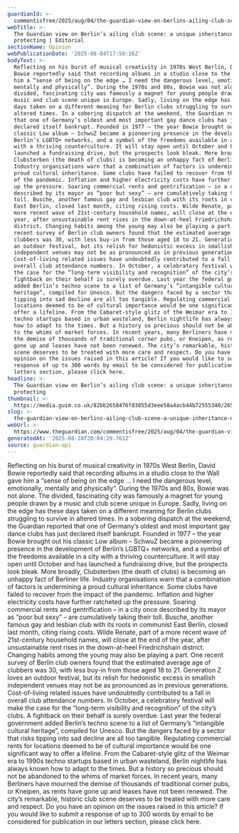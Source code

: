 ```yaml
---
guardianId: >-
  commentisfree/2025/aug/04/the-guardian-view-on-berlins-ailing-club-scene-a-unique-inheritance-needs-protecting
webTitle: >-
  The Guardian view on Berlin’s ailing club scene: a unique inheritance needs
  protecting | Editorial
sectionName: Opinion
webPublicationDate: '2025-08-04T17:58:16Z'
bodyText: >-
  Reflecting on his burst of musical creativity in 1970s West Berlin, David
  Bowie reportedly said that recording albums in a studio close to the Wall gave
  him a “sense of being on the edge … I need the dangerous level, emotionally,
  mentally and physically”. During the 1970s and 80s, Bowie was not alone. The
  divided, fascinating city was famously a magnet for young people drawn by a
  music and club scene unique in Europe. Sadly, living on the edge has these
  days taken on a different meaning for Berlin clubs struggling to survive in
  altered times. In a sobering dispatch at the weekend, the Guardian reported
  that one of Germany’s oldest and most important gay dance clubs has just
  declared itself bankrupt. Founded in 1977 – the year Bowie brought out his
  classic Low album – SchwuZ became a pioneering presence in the development of
  Berlin’s LGBTQ+ networks, and a symbol of the freedoms available in a city
  with a thriving counterculture. It will stay open until October and has
  launched a fundraising drive, but the prospects look bleak. More broadly,
  Clubsterben (the death of clubs) is becoming an unhappy fact of Berliner life.
  Industry organisations warn that a combination of factors is undermining a
  proud cultural inheritance. Some clubs have failed to recover from the impact
  of the pandemic. Inflation and higher electricity costs have further ratcheted
  up the pressure. Soaring commercial rents and gentrification – in a city once
  described by its mayor as “poor but sexy” – are cumulatively taking their
  toll. Busche, another famous gay and lesbian club with its roots in communist
  East Berlin, closed last month, citing rising costs. Wilde Renate, part of a
  more recent wave of 21st-century household names, will close at the end of the
  year, after unsustainable rent rises in the down-at-heel Friedrichshain
  district. Changing habits among the young may also be playing a part. One
  recent survey of Berlin club owners found that the estimated average age of
  clubbers was 30, with less buy-in from those aged 18 to 21. Generation Z loves
  an outdoor festival, but its relish for hedonistic excess in smallish
  independent venues may not be as pronounced as in previous generations.
  Cost-of-living related issues have undoubtedly contributed to a fall in
  overall club attendance numbers. In October, a celebratory festival will make
  the case for the “long-term visibility and recognition” of the city’s clubs. A
  fightback on their behalf is surely overdue. Last year the federal government
  added Berlin’s techno scene to a list of Germany’s “intangible cultural
  heritage”, compiled for Unesco. But the dangers faced by a sector that risks
  tipping into sad decline are all too tangible. Regulating commercial rents for
  locations deemed to be of cultural importance would be one significant way to
  offer a lifeline. From the Cabaret-style glitz of the Weimar era to 1990s
  techno startups based in urban wasteland, Berlin nightlife has always known
  how to adapt to the times. But a history so precious should not be abandoned
  to the whims of market forces. In recent years, many Berliners have mourned
  the demise of thousands of traditional corner pubs, or Kneipen, as rents have
  gone up and leases have not been renewed. The city’s remarkable, historic club
  scene deserves to be treated with more care and respect. Do you have an
  opinion on the issues raised in this article? If you would like to submit a
  response of up to 300 words by email to be considered for publication in our
  letters section, please click here.
headline: >-
  The Guardian view on Berlin’s ailing club scene: a unique inheritance needs
  protecting
thumbnail: >-
  https://media.guim.co.uk/82bb2658476f83055d3eee58a4acb44b72555340/265_0_5000_4000/500.jpg
slug: >-
  the-guardian-view-on-berlins-ailing-club-scene-a-unique-inheritance-needs-protecting-or-editorial
webUrl: >-
  https://www.theguardian.com/commentisfree/2025/aug/04/the-guardian-view-on-berlins-ailing-club-scene-a-unique-inheritance-needs-protecting
generatedAt: '2025-08-28T20:04:29.761Z'
source: guardian-api
---
```

Reflecting on his burst of musical creativity in 1970s West Berlin, David Bowie reportedly said that recording albums in a studio close to the Wall gave him a “sense of being on the edge … I need the dangerous level, emotionally, mentally and physically”. During the 1970s and 80s, Bowie was not alone. The divided, fascinating city was famously a magnet for young people drawn by a music and club scene unique in Europe. Sadly, living on the edge has these days taken on a different meaning for Berlin clubs struggling to survive in altered times. In a sobering dispatch at the weekend, the Guardian reported that one of Germany’s oldest and most important gay dance clubs has just declared itself bankrupt. Founded in 1977 – the year Bowie brought out his classic Low album – SchwuZ became a pioneering presence in the development of Berlin’s LGBTQ+ networks, and a symbol of the freedoms available in a city with a thriving counterculture. It will stay open until October and has launched a fundraising drive, but the prospects look bleak. More broadly, Clubsterben (the death of clubs) is becoming an unhappy fact of Berliner life. Industry organisations warn that a combination of factors is undermining a proud cultural inheritance. Some clubs have failed to recover from the impact of the pandemic. Inflation and higher electricity costs have further ratcheted up the pressure. Soaring commercial rents and gentrification – in a city once described by its mayor as “poor but sexy” – are cumulatively taking their toll. Busche, another famous gay and lesbian club with its roots in communist East Berlin, closed last month, citing rising costs. Wilde Renate, part of a more recent wave of 21st-century household names, will close at the end of the year, after unsustainable rent rises in the down-at-heel Friedrichshain district. Changing habits among the young may also be playing a part. One recent survey of Berlin club owners found that the estimated average age of clubbers was 30, with less buy-in from those aged 18 to 21. Generation Z loves an outdoor festival, but its relish for hedonistic excess in smallish independent venues may not be as pronounced as in previous generations. Cost-of-living related issues have undoubtedly contributed to a fall in overall club attendance numbers. In October, a celebratory festival will make the case for the “long-term visibility and recognition” of the city’s clubs. A fightback on their behalf is surely overdue. Last year the federal government added Berlin’s techno scene to a list of Germany’s “intangible cultural heritage”, compiled for Unesco. But the dangers faced by a sector that risks tipping into sad decline are all too tangible. Regulating commercial rents for locations deemed to be of cultural importance would be one significant way to offer a lifeline. From the Cabaret-style glitz of the Weimar era to 1990s techno startups based in urban wasteland, Berlin nightlife has always known how to adapt to the times. But a history so precious should not be abandoned to the whims of market forces. In recent years, many Berliners have mourned the demise of thousands of traditional corner pubs, or Kneipen, as rents have gone up and leases have not been renewed. The city’s remarkable, historic club scene deserves to be treated with more care and respect. Do you have an opinion on the issues raised in this article? If you would like to submit a response of up to 300 words by email to be considered for publication in our letters section, please click here.
